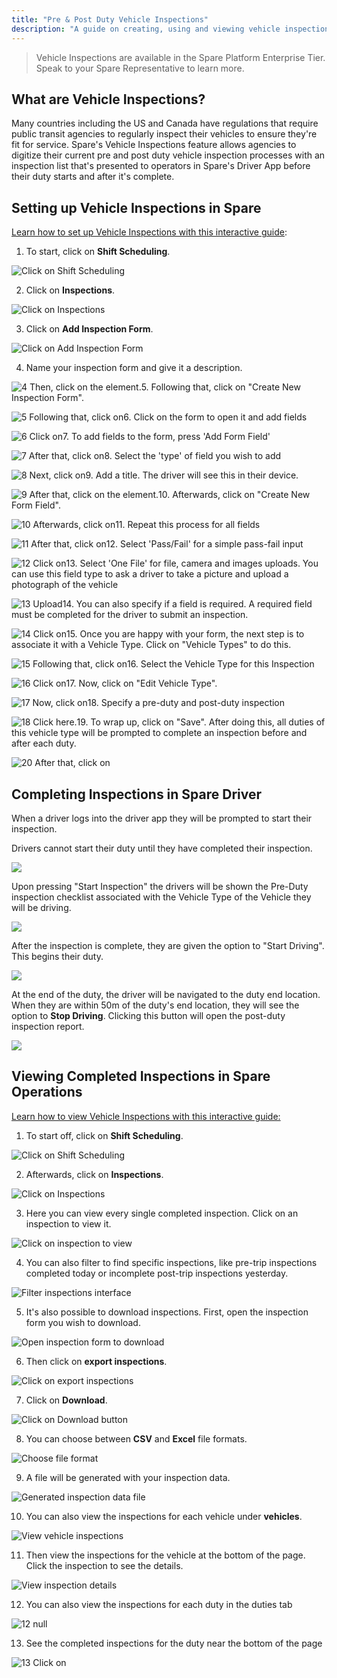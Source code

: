```yaml
---
title: "Pre & Post Duty Vehicle Inspections"
description: "A guide on creating, using and viewing vehicle inspections in Spare"
---
```


> Vehicle Inspections are available in the Spare Platform Enterprise Tier. Speak to your Spare Representative to learn more.

## What are Vehicle Inspections?

Many countries including the US and Canada have regulations that require public transit agencies to regularly inspect their vehicles to ensure they're fit for service. Spare's Vehicle Inspections feature allows agencies to digitize their current pre and post duty vehicle inspection processes with an inspection list that's presented to operators in Spare's Driver App before their duty starts and after it's complete. 

## Setting up Vehicle Inspections in Spare

[Learn how to set up Vehicle Inspections with this interactive guide](https://app.supademo.com/demo/clx9b5v5804h4t2oe73pn83oz):

1. To start, click on **Shift Scheduling**.

![Click on Shift Scheduling](https://d16ev9qffqt5qm.cloudfront.net/?s3_key=clx4qwmyh000gfwg4zdzozc7v/6p8P1Jm8QtszKwHRpXZU6.jpg&x=262&y=702&fill=4f46e5&color=4f46e5)

2. Click on **Inspections**.

![Click on Inspections](https://d16ev9qffqt5qm.cloudfront.net/?s3_key=clx4qwmyh000gfwg4zdzozc7v/qjvZKKHqNHVGP5piVJTQs.jpg&x=318&y=955&fill=4f46e5&color=4f46e5)

3. Click on **Add Inspection Form**.

![Click on Add Inspection Form](https://d16ev9qffqt5qm.cloudfront.net/?s3_key=clx4qwmyh000gfwg4zdzozc7v/SFWM6vLkW3O-mx9ogj4Qh.jpg&x=3186&y=208&fill=4f46e5&color=4f46e5)

4. Name your inspection form and give it a description.

![4 Then, click on the element.](https://d16ev9qffqt5qm.cloudfront.net/?s3_key=clx4qwmyh000gfwg4zdzozc7v/81Y683fIDuWkx3XtfH9oI.jpg&x=1909&y=447&fill=4f46e5&color=4f46e5)5. Following that, click on "Create New Inspection Form".

![5 Following that, click on ](https://d16ev9qffqt5qm.cloudfront.net/?s3_key=clx4qwmyh000gfwg4zdzozc7v/0PNGT6q4vWjjir6HgGGKy.jpg&x=3091&y=1017&fill=4f46e5&color=4f46e5)6. Click on the form to open it and add fields

![6 Click on ](https://d16ev9qffqt5qm.cloudfront.net/?s3_key=clx4qwmyh000gfwg4zdzozc7v/Aw0mXyrX7tdV0AeXiz_cH.jpg&x=1809&y=457&fill=4f46e5&color=4f46e5)7. To add fields to the form, press 'Add Form Field'

![7 After that, click on ](https://d16ev9qffqt5qm.cloudfront.net/?s3_key=clx4qwmyh000gfwg4zdzozc7v/ifoX5HF8JgOpVUiSGqdTS.jpg&x=3138&y=830&fill=4f46e5&color=4f46e5)8. Select the 'type' of field you wish to add

![8 Next, click on ](https://d16ev9qffqt5qm.cloudfront.net/?s3_key=clx4qwmyh000gfwg4zdzozc7v/TY3Td-HXLXkRyw4m3zMaA.jpg&x=1568&y=128&fill=4f46e5&color=4f46e5)9. Add a title. The driver will see this in their device.

![9 After that, click on the element.](https://d16ev9qffqt5qm.cloudfront.net/?s3_key=clx4qwmyh000gfwg4zdzozc7v/4XAawMc0m51dndaD4jBuw.jpg&x=1376&y=837&fill=4f46e5&color=4f46e5)10. Afterwards, click on "Create New Form Field".

![10 Afterwards, click on ](https://d16ev9qffqt5qm.cloudfront.net/?s3_key=clx4qwmyh000gfwg4zdzozc7v/-Wcrw2Nq3Yqsigt_g9J_Y.jpg&x=1943&y=1679&fill=4f46e5&color=4f46e5)11. Repeat this process for all fields

![11 After that, click on ](https://d16ev9qffqt5qm.cloudfront.net/?s3_key=clx4qwmyh000gfwg4zdzozc7v/k85Dwz3A-xtYgb-i_EXzX.jpg&x=3222&y=848&fill=4f46e5&color=4f46e5)12. Select 'Pass/Fail' for a simple pass-fail input

![12 Click on ](https://d16ev9qffqt5qm.cloudfront.net/?s3_key=clx4qwmyh000gfwg4zdzozc7v/QY6aKywQMwAh5r4NQgQEL.jpg&x=1748&y=852&fill=4f46e5&color=4f46e5)13. Select 'One File' for file, camera and images uploads. You can use this field type to ask a driver to take a picture and upload a photograph of the vehicle

![13 Upload](https://d16ev9qffqt5qm.cloudfront.net/?s3_key=clx4qwmyh000gfwg4zdzozc7v/QY6aKywQMwAh5r4NQgQEL.jpg&x=1371&y=890&fill=4f46e5&color=4f46e5)14. You can also specify if a field is required. A required field must be completed for the driver to submit an inspection.

![14 Click on ](https://d16ev9qffqt5qm.cloudfront.net/?s3_key=clx4qwmyh000gfwg4zdzozc7v/PnnWLu_1V6qSX-xir15pJ.jpg&x=1343&y=1358&fill=4f46e5&color=4f46e5)15. Once you are happy with your form, the next step is to associate it with a Vehicle Type. Click on "Vehicle Types" to do this.

![15 Following that, click on ](https://d16ev9qffqt5qm.cloudfront.net/?s3_key=clx4qwmyh000gfwg4zdzozc7v/ka5OgaqDSoVely2E6UIF4.jpg&x=326&y=673&fill=4f46e5&color=4f46e5)16. Select the Vehicle Type for this Inspection

![16 Click on ](https://d16ev9qffqt5qm.cloudfront.net/?s3_key=clx4qwmyh000gfwg4zdzozc7v/gD-ScL385GuBCtllXxWWi.jpg&x=779&y=432&fill=4f46e5&color=4f46e5)17. Now, click on "Edit Vehicle Type".

![17 Now, click on ](https://d16ev9qffqt5qm.cloudfront.net/?s3_key=clx4qwmyh000gfwg4zdzozc7v/j0eRomJDH1Lz07hw8H9RO.jpg&x=3207&y=209&fill=4f46e5&color=4f46e5)18. Specify a pre-duty and post-duty inspection

![18 Click here.](https://d16ev9qffqt5qm.cloudfront.net/?s3_key=clx4qwmyh000gfwg4zdzozc7v/atfpY8xKbW4Ka6P1EmLoM.jpg&x=1633&y=461&fill=4f46e5&color=4f46e5)19. To wrap up, click on "Save". After doing this, all duties of this vehicle type will be prompted to complete an inspection before and after each duty.

![20 After that, click on ](https://d16ev9qffqt5qm.cloudfront.net/?s3_key=clx4qwmyh000gfwg4zdzozc7v/4yVqgyvBgKLY_oBckYie3.jpg&x=3333&y=670&fill=4f46e5&color=4f46e5)

## Completing Inspections in Spare Driver

When a driver logs into the driver app they will be prompted to start their inspection.

Drivers cannot start their duty until they have completed their inspection. 

![](https://downloads.intercomcdn.com/i/o/1074846285/c898f3f5058ce77762e2f7d7/Screenshot+2024-06-07+at+3_24_45%E2%80%AFPM.png?expires=1753820100&signature=42e680d35f7a9caf77ec596fde954016d83323550d289e85bf2fd344af98ef9a&req=dSAgEsF6m4NXXPMW1HO4zQyX7S0JegZOjBAh6ws2W5XLl3BTKPx2WkG6YeHV%0A7l6I%0A)

Upon pressing "Start Inspection" the drivers will be shown the Pre-Duty inspection checklist associated with the Vehicle Type of the Vehicle they will be driving. 

![](https://downloads.intercomcdn.com/i/o/1074848121/35a71d49b655bab98028047f/image.png?expires=1753820100&signature=c9f310e6983d7319985a721fc0df3a603831439291c208a70231fcd19c622c85&req=dSAgEsF6lYBdWPMW1HO4zW44WeQ%2B3AhfY8E4yXK7%2FWGIUSpNFIv4oDcXZjc8%0AFbFe%0A)

After the inspection is complete, they are given the option to "Start Driving". This begins their duty. 

![](https://downloads.intercomcdn.com/i/o/1074850567/a79718fa5e8590edc6cccabd/image.png?expires=1753820100&signature=9ba78d9772a2d0607c8d0430ff2156031070154844fc17bcdbcb57e57ca70c45&req=dSAgEsF7nYRZXvMW1HO4zaKQnBJj2KJT2rsZo%2BOTegv4UpeBPEo%2F4rxmvq%2Fm%0AYRI3%0A)

At the end of the duty, the driver will be navigated to the duty end location. When they are within 50m of the duty's end location, they will see the option to **Stop Driving**. Clicking this button will open the post-duty inspection report. 

![](https://downloads.intercomcdn.com/i/o/1074852678/6e643717f7210ba615d86b0b/image.png?expires=1753820100&signature=188d04aed72de375c123726c03b9e1dbd187af9ae92141618d7da44cdc4a5395&req=dSAgEsF7n4dYUfMW1HO4zYV1mQAaxFtRh%2BhozzLxddYmLbncNrav0hjvkSwq%0A8%2F4i%0A)

## Viewing Completed Inspections in Spare Operations

[Learn how to view Vehicle Inspections with this interactive guide:](https://app.supademo.com/demo/clx9hrkn505oct2oelczb00r5)

1. To start off, click on **Shift Scheduling**.

![Click on Shift Scheduling](https://d16ev9qffqt5qm.cloudfront.net/?s3_key=clx4qwmyh000gfwg4zdzozc7v/uwt3EyjlLDRlCm60X3eKa.jpg&x=320&y=691&fill=4f46e5&color=4f46e5)

2. Afterwards, click on **Inspections**.

![Click on Inspections](https://d16ev9qffqt5qm.cloudfront.net/?s3_key=clx4qwmyh000gfwg4zdzozc7v/j5kFcsEmjI6_S1NJYLEDQ.jpg&x=296&y=970&fill=4f46e5&color=4f46e5)

3. Here you can view every single completed inspection. Click on an inspection to view it.

![Click on inspection to view](https://d16ev9qffqt5qm.cloudfront.net/?s3_key=clx4qwmyh000gfwg4zdzozc7v/34op4PEBagrzoSYP7G360.jpg&x=862&y=962&fill=4f46e5&color=4f46e5)

4. You can also filter to find specific inspections, like pre-trip inspections completed today or incomplete post-trip inspections yesterday.

![Filter inspections interface](https://d16ev9qffqt5qm.cloudfront.net/?s3_key=clx4qwmyh000gfwg4zdzozc7v/34op4PEBagrzoSYP7G360.jpg&x=965&y=734&fill=4f46e5&color=4f46e5)

5. It's also possible to download inspections. First, open the inspection form you wish to download.

![Open inspection form to download](https://d16ev9qffqt5qm.cloudfront.net/?s3_key=clx4qwmyh000gfwg4zdzozc7v/B_7lPTQFm_IGwzfITuRwF.jpg&x=1179&y=447&fill=4f46e5&color=4f46e5)

6. Then click on **export inspections**.

![Click on export inspections](https://d16ev9qffqt5qm.cloudfront.net/?s3_key=clx4qwmyh000gfwg4zdzozc7v/SC_8-yrV1Yl9ju4XO7sCc.jpg&x=3227&y=1382&fill=4f46e5&color=4f46e5)

7. Click on **Download**.

![Click on Download button](https://d16ev9qffqt5qm.cloudfront.net/?s3_key=clx4qwmyh000gfwg4zdzozc7v/mBdj6MW4S7C5x5r80OTp1.jpg&x=2073&y=505&fill=4f46e5&color=4f46e5)

8. You can choose between **CSV** and **Excel** file formats.

![Choose file format](https://d16ev9qffqt5qm.cloudfront.net/?s3_key=clx4qwmyh000gfwg4zdzozc7v/X1ek7yvnxnfTDCLe4LAkj.jpg&x=2064&y=588&fill=4f46e5&color=4f46e5)

9. A file will be generated with your inspection data.

![Generated inspection data file](https://d16ev9qffqt5qm.cloudfront.net/?s3_key=clx4qwmyh000gfwg4zdzozc7v/vcH9KhLJjuWgc2r_Q6soa.jpeg&x=949&y=38&fill=4f46e5&color=4f46e5)

10. You can also view the inspections for each vehicle under **vehicles**.

![View vehicle inspections](https://d16ev9qffqt5qm.cloudfront.net/?s3_key=clx4qwmyh000gfwg4zdzozc7v/S0wIuCRiHYOotGPVqcrKW.jpg&x=425&y=511&fill=4f46e5&color=4f46e5)

11. Then view the inspections for the vehicle at the bottom of the page. Click the inspection to see the details.

![View inspection details](https://d16ev9qffqt5qm.cloudfront.net/?s3_key=clx4qwmyh000gfwg4zdzozc7v/S0wIuCRiHYOotGPVqcrKW.jpg&x=1282&y=1495&fill=4f46e5&color=4f46e5)

12. You can also view the inspections for each duty in the duties tab

![12 null](https://d16ev9qffqt5qm.cloudfront.net/?s3_key=clx4qwmyh000gfwg4zdzozc7v/cg3eOI-DC3bC-trgmA1Yi.jpeg&x=290&y=764&fill=4f46e5&color=4f46e5)

13. See the completed inspections for the duty near the bottom of the page

![13 Click on ](https://d16ev9qffqt5qm.cloudfront.net/?s3_key=clx4qwmyh000gfwg4zdzozc7v/QrWY7BStEwgeEKY7CE_cS.jpg&x=1463&y=1635&fill=4f46e5&color=4f46e5)
